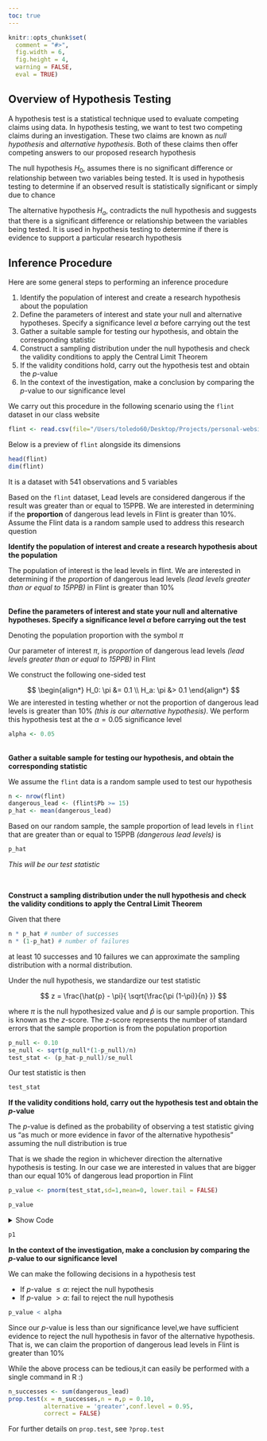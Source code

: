 ```yaml
---
toc: true
---
```


```r
knitr::opts_chunk$set(
  comment = "#>",
  fig.width = 6,
  fig.height = 4,
  warning = FALSE,
  eval = TRUE)
```


## Overview of Hypothesis Testing

A hypothesis test is a statistical technique used to evaluate competing claims using data. In hypothesis testing, we want to test two competing claims during an investigation. These two claims are known as *null hypothesis* and *alternative hypothesis*. Both of these claims then offer competing answers to our proposed research hypothesis

The null hypothesis $H_0$, assumes there is no significant difference or relationship between two variables being tested. It is used in hypothesis testing to determine if an observed result is statistically significant or simply due to chance


The alternative hypothesis $H_a$, contradicts the null hypothesis and suggests that there is a significant difference or relationship between the variables being tested. It is used in hypothesis testing to determine if there is evidence to support a particular research hypothesis

## Inference Procedure 

Here are some general steps to performing an inference procedure

1. Identify the population of interest and create a research hypothesis about the population 
2. Define the parameters of interest and state your null and alternative hypotheses. Specify a significance level $\alpha$ before carrying out the test
3. Gather a suitable sample for testing our hypothesis, and obtain the corresponding statistic
4. Construct a sampling distribution under the null hypothesis and check the validity conditions to apply the Central Limit Theorem
5. If the validity conditions hold, carry out the hypothesis test and obtain the $p$-value
6. In the context of the investigation, make a conclusion by comparing the $p$-value to our significance level

We carry out this procedure in the following scenario using the `flint` dataset in our class website

```r
flint <- read.csv(file="/Users/toledo60/Desktop/Projects/personal-website/ucla/stats10/data/flint.csv")
```

Below is a preview of `flint` alongside its dimensions
```r
head(flint)
dim(flint)
```

It is a dataset with 541 observations and 5 variables


Based on the `flint` dataset, Lead levels are considered dangerous if the result was greater than or equal to 15PPB. We are interested in determining if the **proportion** of dangerous lead levels in Flint is greater than $10\%$. Assume the Flint data is a random sample used to address this research question


**Identify the population of interest and create a research hypothesis about the population**

The population of interest is the lead levels in flint. We are interested in determining if the *proportion* of dangerous lead levels *(lead levels greater than or equal to 15PPB)* in Flint is greater than $10\%$

<br/>
**Define the parameters of interest and state your null and alternative hypotheses. Specify a significance level $\alpha$ before carrying out the test**

Denoting the population proportion with the symbol $\pi$

Our parameter of interest $\pi$, is *proportion* of dangerous lead levels *(lead levels greater than or equal to 15PPB)* in Flint

We construct the following one-sided test

$$
\begin{align*}
H_0: \pi &= 0.1 \\
H_a: \pi &> 0.1
\end{align*}
$$
We are interested in testing whether or not the proportion of dangerous lead levels is greater than $10\%$ *(this is our alternative hypothesis)*.
We perform this hypothesis test at the $\alpha =0.05$ significance level

```r
alpha <- 0.05
```


<br/>
**Gather a suitable sample for testing our hypothesis, and obtain the corresponding statistic**

We assume the `flint` data is a random sample used to test our hypothesis

```r
n <- nrow(flint)
dangerous_lead <- (flint$Pb >= 15)
p_hat <- mean(dangerous_lead)
```

Based on our random sample, the sample proportion of lead levels in `flint` that are greater than or equal to 15PPB *(dangerous lead levels)* is 

```r
p_hat
```

*This will be our test statistic*


<br/>

**Construct a sampling distribution under the null hypothesis and check the validity conditions to apply the Central Limit Theorem**

Given that there

```r
n * p_hat # number of successes
n * (1-p_hat) # number of failures
```

at least 10 successes and 10 failures we can approximate the sampling distribution with a normal distribution. 

Under the null hypothesis, we standardize our test statistic

$$
z = \frac{\hat{p} - \pi}{ \sqrt{\frac{\pi (1-\pi)}{n}  }}
$$

where $\pi$ is the null hypothesized value and $\hat{p}$ is our sample proportion. This is known as the $z$-score. The $z$-score represents the number of standard errors that the sample proportion is from the population proportion

```r
p_null <- 0.10
se_null <- sqrt(p_null*(1-p_null)/n)
test_stat <- (p_hat-p_null)/se_null
```

Our test statistic is then 

```r
test_stat
```

**If the validity conditions hold, carry out the hypothesis test and obtain the $p$-value**

The $p$-value is defined as the probability of observing a test statistic giving us "as much or more evidence in favor of the alternative hypothesis" assuming the null distribution is true

That is we shade the region in whichever direction the alternative hypothesis is testing. In our case we are interested in values that are bigger than our equal $10\%$ of dangerous lead proportion in Flint

```r
p_value <- pnorm(test_stat,sd=1,mean=0, lower.tail = FALSE)
```

```r
p_value
```


<details>
<summary>Show Code</summary>

This code is not required for your lab, and is only used for teaching demonstration

```r
library(ggplot2)
library(patchwork)
```

```r
theme_set(theme_bw())
theme_replace(panel.grid.minor = element_blank(),
              panel.grid.major = element_blank())
```


```r
x_limits <- c(-4,4)
p1 <- ggplot(data.frame(x = x_limits), aes(x)) +
  stat_function(fun = dnorm,
                geom = "line",
                xlim = x_limits) +
  stat_function(fun = dnorm,
                geom = "area",
                fill = '#cf5d55',
                alpha =0.3,
                xlim = c(test_stat, 4))+
  geom_vline(xintercept = test_stat,linetype=2,color = '#cf5d55')+
  labs(x = '',y= 'Density')+
  annotate("text", x = test_stat+1.1, y = 0.07, 
           label = paste0('p-value = ',round(p_value,2)),
           size=4.5)+
  scale_x_continuous(name = '',limits = x_limits,
                     breaks = -4:4)
```

</details>

```r
p1
```



**In the context of the investigation, make a conclusion by comparing the $p$-value to our significance level**

We can make the following decisions in a hypothesis test

* If $p$-value $\leq \alpha$: reject the null hypothesis 
* If $p$-value $> \alpha$: fail to reject the null hypothesis


```r
p_value < alpha
```


Since our $p$-value is less than our significance level,we have sufficient evidence to reject the null hypothesis in favor of the alternative hypothesis. That is, we can claim the proportion of dangerous lead levels in Flint is greater than $10\%$


While the above process can be tedious,it can easily be performed with a single command in R :)

```r
n_successes <- sum(dangerous_lead)
prop.test(x = n_successes,n = n,p = 0.10,
          alternative = 'greater',conf.level = 0.95,
          correct = FALSE)
```


For further details on `prop.test`, see `?prop.test`


